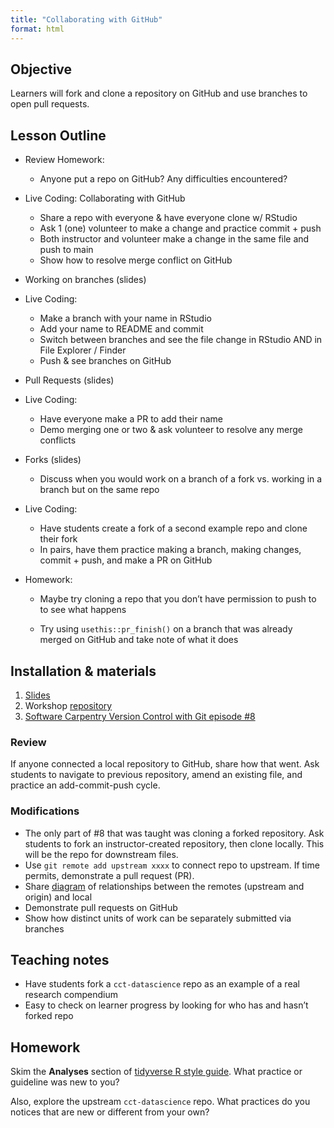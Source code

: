 ```yaml
---
title: "Collaborating with GitHub"
format: html
---
```


## Objective

Learners will fork and clone a repository on GitHub and use branches to open pull requests.

## Lesson Outline

-   Review Homework:

    -   Anyone put a repo on GitHub?
        Any difficulties encountered?

-   Live Coding: Collaborating with GitHub

    -   Share a repo with everyone & have everyone clone w/ RStudio
    -   Ask 1 (one) volunteer to make a change and practice commit + push
    -   Both instructor and volunteer make a change in the same file and push to main
    -   Show how to resolve merge conflict on GitHub

-   Working on branches (slides)

-   Live Coding:

    -   Make a branch with your name in RStudio
    -   Add your name to README and commit
    -   Switch between branches and see the file change in RStudio AND in File Explorer / Finder
    -   Push & see branches on GitHub

-   Pull Requests (slides)

-   Live Coding:

    -   Have everyone make a PR to add their name
    -   Demo merging one or two & ask volunteer to resolve any merge conflicts

-   Forks (slides)

    -   Discuss when you would work on a branch of a fork vs. working in a branch but on the same repo

-   Live Coding:

    -   Have students create a fork of a second example repo and clone their fork
    -   In pairs, have them practice making a branch, making changes, commit + push, and make a PR on GitHub

-   Homework:

    -   Maybe try cloning a repo that you don't have permission to push to to see what happens

    -   Try using `usethis::pr_finish()` on a branch that was already merged on GitHub and take note of what it does

## Installation & materials

1.  [Slides](https://docs.google.com/presentation/d/1oKZ2VK50_CW90Um_iOJ8D6KEPgvapqYvXBFMlx0_aiw/edit)
2.  Workshop [repository](https://github.com/az-digitalag/data-sci-workshop)
3.  [Software Carpentry Version Control with Git episode #8](https://swcarpentry.github.io/git-novice/08-collab)

### Review

If anyone connected a local repository to GitHub, share how that went.
Ask students to navigate to previous repository, amend an existing file, and practice an add-commit-push cycle.

### Modifications

-   The only part of #8 that was taught was cloning a forked repository. Ask students to fork an instructor-created repository, then clone locally. This will be the repo for downstream files.
-   Use `git remote add upstream xxxx` to connect repo to upstream. If time permits, demonstrate a pull request (PR).
-   Share [diagram](https://www.tomasbeuzen.com/post/git-fork-branch-pull/) of relationships between the remotes (upstream and origin) and local
-   Demonstrate pull requests on GitHub
-   Show how distinct units of work can be separately submitted via branches

## Teaching notes

-   Have students fork a `cct-datascience` repo as an example of a real research compendium
-   Easy to check on learner progress by looking for who has and hasn't forked repo

## Homework

Skim the **Analyses** section of [tidyverse R style guide](https://style.tidyverse.org).
What practice or guideline was new to you?

Also, explore the upstream `cct-datascience` repo.
What practices do you notices that are new or different from your own?

<!--# practice making a reprex and pasting into Slack? -->
